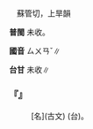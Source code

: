 
=={{ruby|匴|ㄙㄨㄢˇ}}==

　蘇管切，上旱韻

'''普閩''' 未收。

'''國音''' <rt>ㄙㄨㄢˇ</rt>∥

'''台甘''' 未收∥

    

==='''『{{ruby|匴|ㄙㄨㄢˇ}}』'''===
: [名](古文) (台){{ruby|古|ㄍㆦˋ}}{{ruby|時|ㄒㄧˊ}}{{ruby|竹|ㄉㄧㆤㆶ}}{{ruby|製|ㄗㆤ˪}}{{ruby|丌|ㆤ}}{{ruby|帽|ㆠㄜ˫}}{{ruby|仔|ㄚ}}{{ruby|匣|ㄚㆷ ͘}}。
    

